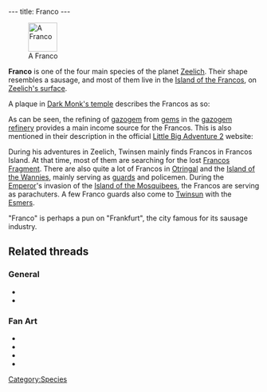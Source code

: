 ---
title: Franco
---

{{twinsunica import}}[[Image:KnartaAnim.gif|right|58px|frame|A Franco]]

'''Franco''' is one of the four main species of the planet [[Zeelich]]. Their shape resembles a sausage, and most of them live in the [[Island of the Francos]], on [[Zeelich's surface]].

A plaque in [[Dark Monk's temple]] describes the Francos as so:
{{Quote
 |Franco representative. The Francos live on the island of the Francos, (what a surprise!), which is enshrouded by the gas swarming with monsters. The Francos refine the gems extracted in the under-gas, and turn them into gazogem, usable by all the vehicles of Zeelich.
 |A plaque
 |building=Dark Monk's temple
 |island=Island of the Celebration
 |planet=zeelich
 |quoteid=984}}

As can be seen, the refining of [[gazogem]] from [[gem]]s in the [[gazogem refinery]] provides a main income source for the Francos. This is also mentioned in their description in the official [[Little Big Adventure 2]] website:

{{Quote
 |A sausage-like race (with all due respects) living on an island which is particularly vulnerable to gas monsters. They control GazoGem production in their refinery, a fuel extracted from the gems mined in the sub-gas. They are also used as soldiers, policemen, guards, and paratroopers in the Emperor's army. They are first-rankers in all battles, raids and all other forms of butchery!
 |From the [//www.magicball.net/mirrors/official-lba2/FAMILLE/FRANCOS.HTM Official LBA 2 site]}}

During his adventures in Zeelich, Twinsen mainly finds Francos in Francos Island. At that time, most of them are searching for the lost [[Francos Fragment]]. There are also quite a lot of Francos in [[Otringal]] and the [[Island of the Wannies]], mainly serving as [[franco guard|guards]] and policemen. During the [[Emperor]]'s invasion of the [[Island of the Mosquibees]], the Francos are serving as parachuters. A few Franco guards also come to [[Twinsun]] with the [[Esmer]]s.

"Franco" is perhaps a pun on "Frankfurt", the city famous for its sausage industry.

==Related threads==
===General===
* {{thread|id=9844|title=Canabalism}}
* {{thread|id=2421|title=Bet you never noticed this!!!}}

===Fan Art===
* {{post|id=267063|title=3D Franco guard and Wannie}}
* {{post|id=228419|title=My first 3d animation!!!}}
* {{post|id=72452|title=Lba3}}
* {{thread|id=4359|title=Sausage....nam nam...}}

[[Category:Francos| ]]
[[Category:Franco characters| ]]
[[Category:Franco enemies| ]]
[[Category:Species]]